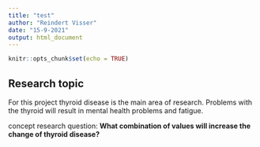 ```yaml
---
title: "test"
author: "Reindert Visser"
date: "15-9-2021"
output: html_document
---
```


```r
knitr::opts_chunk$set(echo = TRUE)
```

## Research topic
For this project thyroid disease is the main area of research. Problems with the thyroid will result in mental health problems and fatigue. 

concept research question:
**What combination of values will increase the change of thyroid disease?**